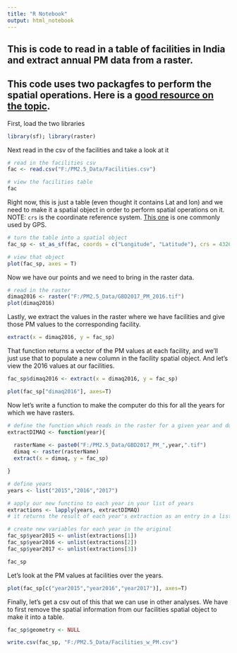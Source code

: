 ```yaml
---
title: "R Notebook"
output: html_notebook
---
```


## This is code to read in a table of facilities in India and extract annual PM data from a raster.  

## This code uses two packagfes to perform the spatial operations. Here is a [good resource on the topic](https://geocompr.robinlovelace.net/spatial-data-operations.html).


First, load the two libraries
```r
library(sf); library(raster)
```

Next read in the csv of the facilities and take a look at it
```r
# read in the facilities csv
fac <- read.csv("F:/PM2.5_Data/Facilities.csv")

# view the facilities table
fac


```

Right now, this is just a table (even thought it contains Lat and lon) and we need to make it a spatial object in order to perform spatial operations on it. NOTE: `crs` is the coordinate reference system. [This one](http://spatialreference.org/ref/epsg/wgs-84/) is one commonly used by GPS.

```r
# turn the table into a spatial object
fac_sp <- st_as_sf(fac, coords = c("Longitude", "Latitude"), crs = 4326) 

# view that object
plot(fac_sp, axes = T)
```
Now we have our points and we need to bring in the raster data. 

```r
# read in the raster 
dimaq2016 <- raster("F:/PM2.5_Data/GBD2017_PM_2016.tif")
plot(dimaq2016)

```

Lastly, we extract the values in the raster where we have facilities and give those PM values to the corresponding facility. 

```r
extract(x = dimaq2016, y = fac_sp)
```

That function returns a vector of the PM values at each facility, and we'll just use that to populate a new column in the facility spatial object. And let's view the 2016 values at our facilities.

```r
fac_sp$dimaq2016 <- extract(x = dimaq2016, y = fac_sp)

plot(fac_sp["dimaq2016"], axes=T)

```

Now let's write a function to make the computer do this for all the years for which we have rasters. 

```r

# define the function which reads in the raster for a given year and does the extraction
extractDIMAQ <- function(year){
  
  rasterName <- paste0("F:/PM2.5_Data/GBD2017_PM_",year,".tif")
  dimaq <- raster(rasterName)
  extract(x = dimaq, y = fac_sp)

}

# define years
years <- list("2015","2016","2017")

# apply our new functino to each year in your list of years
extractions <- lapply(years, extractDIMAQ)
# it returns the result of each year's extraction as an entry in a list of the extractions

# create new variables for each year in the original 
fac_sp$year2015 <- unlist(extractions[1])
fac_sp$year2016 <- unlist(extractions[2])
fac_sp$year2017 <- unlist(extractions[3])

fac_sp

```

Let's look at the PM values at facilities over the years.
```r

plot(fac_sp[c("year2015","year2016","year2017")], axes=T)

```

Finally, let's get a csv out of this that we can use in other analyses. We have to first remove the spatial information from our facilities spatial object to make it into a table.  

```r

fac_sp$geometry <- NULL

write.csv(fac_sp, "F:/PM2.5_Data/Facilities_w_PM.csv")

```

